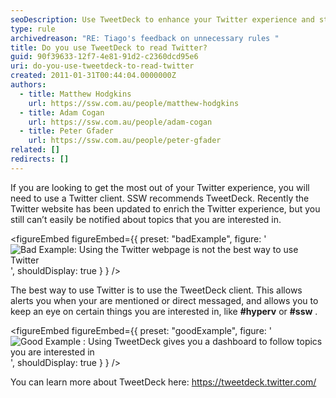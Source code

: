 ```yaml
---
seoDescription: Use TweetDeck to enhance your Twitter experience and stay notified about topics you're interested in, such as #hyperv or #ssw.
type: rule
archivedreason: "RE: Tiago's feedback on unnecessary rules "
title: Do you use TweetDeck to read Twitter?
guid: 90f39633-12f7-4e81-91d2-c2360dcd95e6
uri: do-you-use-tweetdeck-to-read-twitter
created: 2011-01-31T00:44:04.0000000Z
authors:
  - title: Matthew Hodgkins
    url: https://ssw.com.au/people/matthew-hodgkins
  - title: Adam Cogan
    url: https://ssw.com.au/people/adam-cogan
  - title: Peter Gfader
    url: https://ssw.com.au/people/peter-gfader
related: []
redirects: []
---
```


If you are looking to get the most out of your Twitter experience, you will need to use a Twitter client. SSW recommends TweetDeck.
Recently the Twitter website has been updated to enrich the Twitter experience, but you still can’t easily be notified about topics that you are interested in.

<figureEmbed figureEmbed={{
  preset: "badExample",
  figure: '![Bad Example: Using the Twitter webpage is not the best way to use Twitter](twitter-webpage.png)',
  shouldDisplay: true
} } />


The best way to use Twitter is to use the TweetDeck client. This allows alerts you when your are mentioned or direct messaged, and allows you to keep an eye on certain things you are interested in, like **#hyperv** or **#ssw** .

<figureEmbed figureEmbed={{
  preset: "goodExample",
  figure: '![Good Example : Using TweetDeck gives you a dashboard to follow topics you are interested in](twitter-tweetdeck.png)',
  shouldDisplay: true
} } />


You can learn more about TweetDeck here: https://tweetdeck.twitter.com/